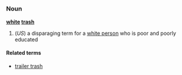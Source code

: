 =={{en}}==
===Noun===
'''[[white]] [[trash]]'''

#(''US'') a disparaging term for a [[white person]] who is poor and poorly educated

====Related terms====
*[[trailer trash]]